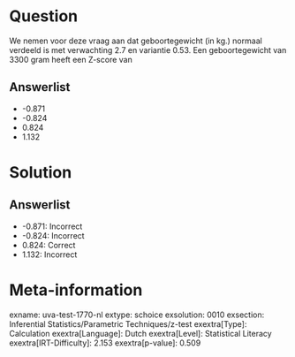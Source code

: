 Question
========

We nemen voor deze vraag aan dat geboortegewicht (in kg.) normaal
verdeeld is met verwachting 2.7 en variantie 0.53. Een geboortegewicht
van 3300 gram heeft een Z-score van

Answerlist
----------

* -0.871
* -0.824
* 0.824
* 1.132

Solution
========

Answerlist
----------

* -0.871: Incorrect
* -0.824: Incorrect
* 0.824: Correct
* 1.132: Incorrect

Meta-information
================
exname: uva-test-1770-nl
extype: schoice
exsolution: 0010
exsection: Inferential Statistics/Parametric Techniques/z-test
exextra[Type]: Calculation
exextra[Language]: Dutch
exextra[Level]: Statistical Literacy
exextra[IRT-Difficulty]: 2.153
exextra[p-value]: 0.509
